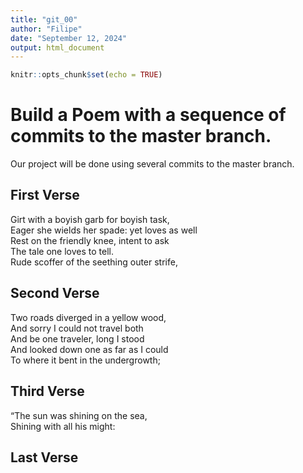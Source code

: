 ```yaml
---
title: "git_00"
author: "Filipe"
date: "September 12, 2024"
output: html_document
---
```


```r
knitr::opts_chunk$set(echo = TRUE)
```
# Build a Poem with a sequence of commits to the master branch.
Our project will be done using several commits to the master branch.
<!-- Do not modify or change any text in "!--" bracketed areas such as this --- these are instructions to
you, if you change any of this the git program will notice it and compromise your git merging strategy !-->

## First Verse 
<!--Put the first five lines of a poem by Lewis Carrol in this section!-->

Girt with a boyish garb for boyish task,     
   Eager she wields her spade: yet loves as well       
Rest on the friendly knee, intent to ask     
         The tale one loves to tell.     
Rude scoffer of the seething outer strife,     

## Second Verse
<!--Put the first five lines of a poem by Robert Frost here!-->

Two roads diverged in a yellow wood,   
And sorry I could not travel both    
And be one traveler, long I stood     
And looked down one as far as I could     
To where it bent in the undergrowth;     

## Third Verse
<!--Put the first two verses of The Walrus and the Carpenter here!-->

"The sun was shining on the sea,      
      Shining with all his might:    

## Last Verse
<!--Put a short poem of your choice 8-20 lines,here!-->
